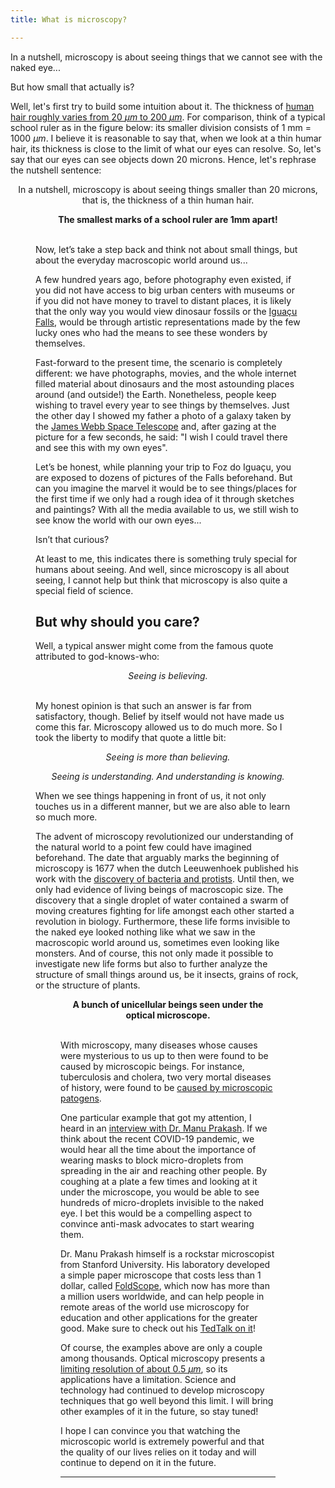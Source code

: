 ```yaml
---
title: What is microscopy? 

---
```




In a nutshell, microscopy is about seeing things that we cannot see with the naked eye...

But how small that actually is? 

Well, let's first try to build some intuition about it. The thickness of [human hair roughly varies from 20 $\mu m$ to 200 $\mu m$](https://hypertextbook.com/facts/1999/BrianLey.shtml). For comparison, think of a typical school ruler as in the figure below: its smaller division consists of 1 mm = 1000 $\mu m$. I believe it is reasonable to say that, when we look at a thin humar hair, its thickness is close to the limit of what our eyes can resolve. So, let's say that our eyes can see objects down 20 microns. Hence, let's rephrase the nutshell sentence:

<center>
In a nutshell, microscopy is about seeing things smaller than 20 microns, that is, the thickness of a thin human hair.
</center>

<a >
    <Figure 
      data={{
            src: '/img/ruler.jpg',
            alt: 'ruler',
            type: 'image'
      }} 
    />
    <figcaption align = "center"><b> The smallest marks of a school ruler are 1mm apart!</b></figcaption>
  <br/>
</a>

Now, let’s take a step back and think not about small things, but about the everyday macroscopic world around us...

A few hundred years ago, before photography even existed, if you did not have access to big urban centers with museums or if you did not have money to travel to distant places, it is likely that the only way you would view dinosaur fossils or the [Iguaçu Falls](https://en.wikipedia.org/wiki/Iguazu_Falls), would be through artistic representations made by the few lucky ones who had the means to see these wonders by themselves.

Fast-forward to the present time, the scenario is completely different: we have photographs, movies, and the whole internet filled material about dinosaurs and the most astounding places around (and outside!) the Earth. Nonetheless, people keep wishing to travel every year to see things by themselves. Just the other day I showed my father a photo of a galaxy taken by the [James Webb Space Telescope](https://webb.nasa.gov) and, after gazing at the picture for a few seconds, he said: "I wish I could travel there and see this with my own eyes".

Let’s be honest, while planning your trip to Foz do Iguaçu, you are exposed to dozens of pictures of the Falls beforehand. But can you imagine the marvel it would be to see things/places for the first time if we only had a rough idea of it through sketches and paintings? With all the media available to us, we still wish to see know the world with our own eyes...

Isn’t that curious?

At least to me, this indicates there is something truly special for humans about seeing. And well, since microscopy is all about seeing, I cannot help but think that microscopy is also quite a special field of science. 

## But why should you care?

Well, a typical answer might come from the famous quote attributed to god-knows-who:

<center> <i>
Seeing is believing.
</i></center>
<a><br/></a>

My honest opinion is that such an answer is far from satisfactory, though. Belief by itself would not have made us come this far. Microscopy allowed us to do much more. So I took the liberty to modify that quote a little bit:

<center> <i>
Seeing is more than believing.

Seeing is understanding.
And understanding is knowing.
</i></center>

When we see things happening in front of us, it not only touches us in a different manner, but we are also able to learn so much more. 

The advent of microscopy revolutionized our understanding of the natural world to a point few could have imagined beforehand. The date that arguably marks the beginning of microscopy is 1677 when the dutch Leeuwenhoek published his work with the [discovery of bacteria and protists](http://dx.doi.org/10.1098/rstb.2014.0344). Until then, we only had evidence of living beings of macroscopic size. The discovery that a single droplet of water contained a swarm of moving creatures fighting for life amongst each other started a revolution in biology. Furthermore, these life forms invisible to the naked eye looked nothing like what we saw in the macroscopic world around us, sometimes even looking like monsters. And of course, this not only made it possible to investigate new life forms but also to further analyze the structure of small things around us, be it insects, grains of rock, or the structure of plants.

<a >
    <Figure 
      data={{
            src: '/img/bacteria.jpg',
            alt: 'ruler',
            type: 'image'
      }} 
    />
    <figcaption align = "center"><b>A bunch of unicellular beings seen under the optical microscope.</b></figcaption>
    <br/>
</a>

 With microscopy, many diseases whose causes were mysterious to us up to then were found to be caused by microscopic beings. For instance, tuberculosis and cholera, two very mortal diseases of history, were found to be [caused by microscopic patogens](https://www.britannica.com/biography/Robert-Koch). 

 One particular example that got my attention, I heard in an [interview with Dr. Manu Prakash](https://www.youtube.com/watch?v=HuwIabb2lrk&list=PLjjFDPhmdWFj9IBv2eixKfwmiHArvKFKQ&index=36). If we think about the recent COVID-19 pandemic, we would hear all the time about the importance of wearing masks to block micro-droplets from spreading in the air and reaching other people. By coughing at a plate a few times and looking at it under the microscope, you would be able to see hundreds of micro-droplets invisible to the naked eye. I bet this would be a compelling aspect to convince anti-mask advocates to start wearing them. 

Dr. Manu Prakash himself is a rockstar microscopist from Stanford University. His laboratory developed a simple paper microscope that costs less than 1 dollar, called [FoldScope](https://foldscope.com), which now has more than a million users worldwide, and can help people in remote areas of the world use microscopy for education and other applications for the greater good. Make sure to check out his [TedTalk on it](https://www.youtube.com/watch?v=h8cF5QPPmWU)!

Of course, the examples above are only a couple among thousands. Optical microscopy presents a [limiting resolution of about 0.5 $\mu m$](https://www.nanooze.org/worlds-most-powerful-microcope/), so its applications have a limitation. Science and technology had continued to develop microscopy techniques that go well beyond this limit. I will bring other examples of it in the future, so stay tuned!

I hope I can convince you that watching the microscopic world is extremely powerful and that the quality of our lives relies on it today and will continue to depend on it in the future.

___

 <Comments/>
